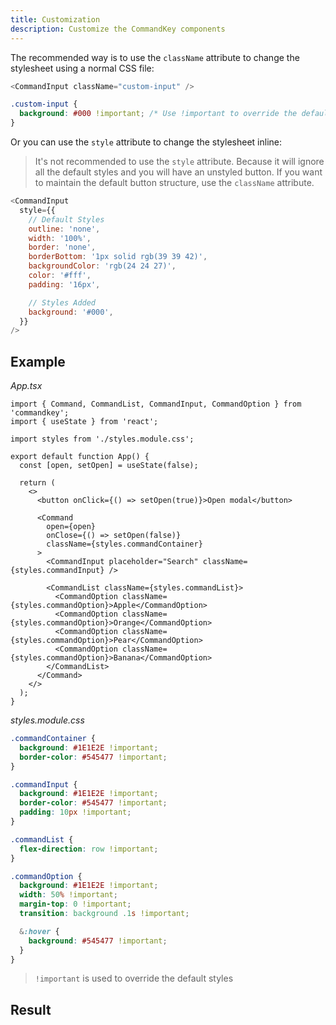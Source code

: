 ```yaml
---
title: Customization
description: Customize the CommandKey components
---
```



The recommended way is to use the `className` attribute to change the stylesheet using a normal CSS file:

```js
<CommandInput className="custom-input" />
```

```css
.custom-input {
  background: #000 !important; /* Use !important to override the default style */
}
```

Or you can use the `style` attribute to change the stylesheet inline:

> It's not recommended to use the `style` attribute. Because it will ignore all the default styles and you will have an unstyled button. If you want to maintain the default button structure, use the `className` attribute.

```js
<CommandInput
  style={{
    // Default Styles
    outline: 'none',
    width: '100%',
    border: 'none',
    borderBottom: '1px solid rgb(39 39 42)',
    backgroundColor: 'rgb(24 24 27)',
    color: '#fff',
    padding: '16px',

    // Styles Added
    background: '#000',
  }}
/>
```

## Example

_App.tsx_
```tsx
import { Command, CommandList, CommandInput, CommandOption } from 'commandkey';
import { useState } from 'react';

import styles from './styles.module.css';

export default function App() {
  const [open, setOpen] = useState(false);

  return (
    <>
      <button onClick={() => setOpen(true)}>Open modal</button>

      <Command
        open={open}
        onClose={() => setOpen(false)}
        className={styles.commandContainer}
      >
        <CommandInput placeholder="Search" className={styles.commandInput} />

        <CommandList className={styles.commandList}>
          <CommandOption className={styles.commandOption}>Apple</CommandOption>
          <CommandOption className={styles.commandOption}>Orange</CommandOption>
          <CommandOption className={styles.commandOption}>Pear</CommandOption>
          <CommandOption className={styles.commandOption}>Banana</CommandOption>
        </CommandList>
      </Command>
    </>
  );
}

```

_styles.module.css_
```css
.commandContainer {
  background: #1E1E2E !important;
  border-color: #545477 !important;
}

.commandInput {
  background: #1E1E2E !important;
  border-color: #545477 !important;
  padding: 10px !important;
}

.commandList {
  flex-direction: row !important;
}

.commandOption {
  background: #1E1E2E !important;
  width: 50% !important;
  margin-top: 0 !important;
  transition: background .1s !important;

  &:hover {
    background: #545477 !important;
  }
}
```
> `!important` is used to override the default styles

## Result
<ExampleContainer>
  <CommandCustomizedExample client:idle />
</ExampleContainer>

<CommandLanding client:idle />
